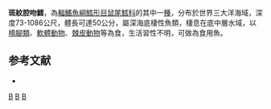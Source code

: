 {{Speciesbox
| genus = Coelorinchus
| species = fasciatus
| image = Coelorinchus fasciatus (Banded whiptail).gif
| status = NE
| status_system = iucn3.1
| trend = unknow
| authority = [[阿尔伯特·甘瑟|Günther]], 1878
| synonyms = *''Macrurus fasciatus'', Günther, 1878
*''Garichthys fasciatus'', Günther, 1878 
}}
'''斑紋腔吻鱈'''，為[[輻鰭魚綱|輻鰭魚綱]][[鱈形目|鱈形目]][[鼠尾鱈科|鼠尾鱈科]]的其中一[[種|種]]，分布於世界三大洋海域，深度73-1086公尺，體長可達50公分，屬深海底棲性魚類，棲息在底中層水域，以[[橈腳類|橈腳類]]、[[軟體動物|軟體動物]]、[[棘皮動物|棘皮動物]]等為食，生活習性不明，可做為食用魚。

==参考文献==
*{{FishBase_species|genus=Coelorinchus|species=fasciatus|year=2015|month=11}}

{{taxonbox}}
{{Taxonbar|from=Q2686397}}

[[Category:食用魚|B]]
[[Category:腔吻鱈屬|B]]
[[Category:1878年描述的魚類|B]]